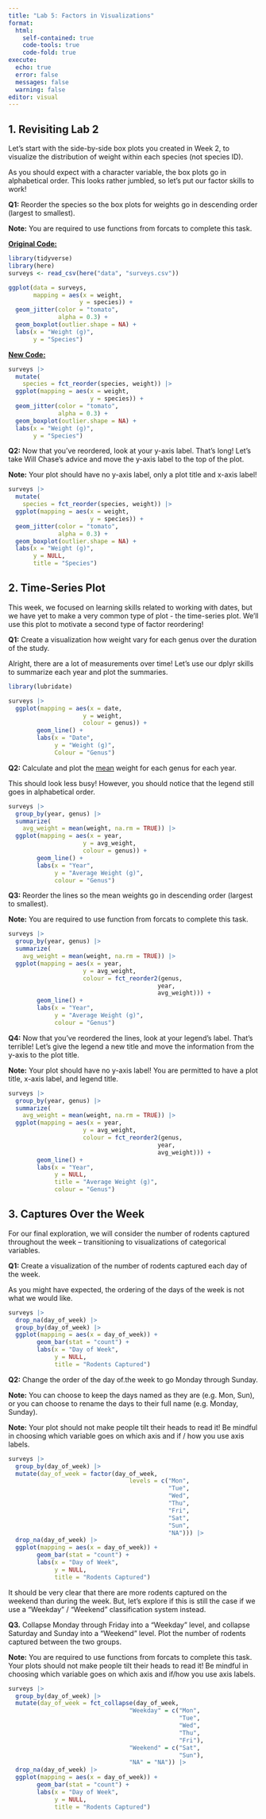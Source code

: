 ```yaml
---
title: "Lab 5: Factors in Visualizations"
format: 
  html:
    self-contained: true
    code-tools: true
    code-fold: true
execute: 
  echo: true
  error: false
  messages: false
  warning: false
editor: visual
---
```


## 1. Revisiting Lab 2

Let's start with the side-by-side box plots you created in Week 2, to visualize the distribution of weight within each species (not species ID).

As you should expect with a character variable, the box plots go in alphabetical order. This looks rather jumbled, so let's put our factor skills to work!

**Q1:** Reorder the species so the box plots for weights go in descending order (largest to smallest).

**Note:** You are required to use functions from forcats to complete this task.

[**Original Code:**]{.underline}

```r
library(tidyverse)
library(here)
surveys <- read_csv(here("data", "surveys.csv"))

ggplot(data = surveys, 
       mapping = aes(x = weight,
                    y = species)) +
  geom_jitter(color = "tomato",
              alpha = 0.3) +
  geom_boxplot(outlier.shape = NA) +
  labs(x = "Weight (g)",
       y = "Species")  
```

[**New Code:**]{.underline}

```r
surveys |>
  mutate(
    species = fct_reorder(species, weight)) |>
  ggplot(mapping = aes(x = weight,
                       y = species)) +
  geom_jitter(color = "tomato",
              alpha = 0.3) +
  geom_boxplot(outlier.shape = NA) +
  labs(x = "Weight (g)",
       y = "Species")
```

**Q2:** Now that you've reordered, look at your y-axis label. That's long! Let's take Will Chase's advice and move the y-axis label to the top of the plot.

**Note:** Your plot should have no y-axis label, only a plot title and x-axis label!

```r
surveys |>
  mutate(
    species = fct_reorder(species, weight)) |>
  ggplot(mapping = aes(x = weight,
                       y = species)) +
  geom_jitter(color = "tomato",
              alpha = 0.3) +
  geom_boxplot(outlier.shape = NA) +
  labs(x = "Weight (g)",
       y = NULL,
       title = "Species")
```

## 2. Time-Series Plot

This week, we focused on learning skills related to working with dates, but we have yet to make a very common type of plot - the time-series plot. We'll use this plot to motivate a second type of factor reordering!

**Q1:** Create a visualization how weight vary for each genus over the duration of the study.

Alright, there are a lot of measurements over time! Let's use our dplyr skills to summarize each year and plot the summaries.

```r
library(lubridate)

surveys |>
  ggplot(mapping = aes(x = date,
                     y = weight,
                     colour = genus)) +
        geom_line() +
        labs(x = "Date",
             y = "Weight (g)",
             Colour = "Genus")
```

**Q2:** Calculate and plot the [mean]{.underline} weight for each genus for each year.

This should look less busy! However, you should notice that the legend still goes in alphabetical order.

```r
surveys |>
  group_by(year, genus) |>
  summarize(
    avg_weight = mean(weight, na.rm = TRUE)) |>
  ggplot(mapping = aes(x = year,
                     y = avg_weight,
                     colour = genus)) +
        geom_line() +
        labs(x = "Year",
             y = "Average Weight (g)",
             colour = "Genus")
```

**Q3:** Reorder the lines so the mean weights go in descending order (largest to smallest).

**Note:** You are required to use function from forcats to complete this task.

```r
surveys |>
  group_by(year, genus) |>
  summarize(
    avg_weight = mean(weight, na.rm = TRUE)) |>
  ggplot(mapping = aes(x = year,
                     y = avg_weight,
                     colour = fct_reorder2(genus, 
                                          year, 
                                          avg_weight))) +
        geom_line() +
        labs(x = "Year",
             y = "Average Weight (g)",
             colour = "Genus")
```

**Q4:** Now that you've reordered the lines, look at your legend's label. That's terrible! Let's give the legend a new title and move the information from the y-axis to the plot title.

**Note:** Your plot should have no y-axis label! You are permitted to have a plot title, x-axis label, and legend title.

```r
surveys |>
  group_by(year, genus) |>
  summarize(
    avg_weight = mean(weight, na.rm = TRUE)) |>
  ggplot(mapping = aes(x = year,
                     y = avg_weight,
                     colour = fct_reorder2(genus, 
                                          year, 
                                          avg_weight))) +
        geom_line() +
        labs(x = "Year",
             y = NULL,
             title = "Average Weight (g)",
             colour = "Genus")
```

## 3. Captures Over the Week

For our final exploration, we will consider the number of rodents captured throughout the week -- transitioning to visualizations of categorical variables.

**Q1:** Create a visualization of the number of rodents captured each day of the week.

As you might have expected, the ordering of the days of the week is not what we would like.

```r
surveys |>
  drop_na(day_of_week) |>
  group_by(day_of_week) |>
  ggplot(mapping = aes(x = day_of_week)) +
        geom_bar(stat = "count") +
        labs(x = "Day of Week",
             y = NULL,
             title = "Rodents Captured")
```

**Q2:** Change the order of the day of.the week to go Monday through Sunday.

**Note:** You can choose to keep the days named as they are (e.g. Mon, Sun), or you can choose to rename the days to their full name (e.g. Monday, Sunday).

**Note:** Your plot should not make people tilt their heads to read it! Be mindful in choosing which variable goes on which axis and if / how you use axis labels.

```r
surveys |>
  group_by(day_of_week) |>
  mutate(day_of_week = factor(day_of_week, 
                                  levels = c("Mon", 
                                             "Tue", 
                                             "Wed",
                                             "Thu",
                                             "Fri",
                                             "Sat",
                                             "Sun",
                                             "NA"))) |>
  drop_na(day_of_week) |>
  ggplot(mapping = aes(x = day_of_week)) +
        geom_bar(stat = "count") +
        labs(x = "Day of Week",
             y = NULL,
             title = "Rodents Captured")
```

It should be very clear that there are more rodents captured on the weekend than during the week. But, let's explore if this is still the case if we use a "Weekday" / "Weekend" classification system instead.

**Q3.** Collapse Monday through Friday into a "Weekday" level, and collapse Saturday and Sunday into a "Weekend" level. Plot the number of rodents captured between the two groups.

**Note:** You are required to use functions from forcats to complete this task. Your plots should not make people tilt their heads to read it! Be mindful in choosing which variable goes on which axis and if/how you use axis labels.

```r
surveys |>
  group_by(day_of_week) |>
  mutate(day_of_week = fct_collapse(day_of_week, 
                                  "Weekday" = c("Mon", 
                                                "Tue", 
                                                "Wed",
                                                "Thu",
                                                "Fri"),
                                  "Weekend" = c("Sat",
                                                "Sun"),
                                  "NA" = "NA")) |>
  drop_na(day_of_week) |>
  ggplot(mapping = aes(x = day_of_week)) +
        geom_bar(stat = "count") +
        labs(x = "Day of Week",
             y = NULL,
             title = "Rodents Captured")
```
